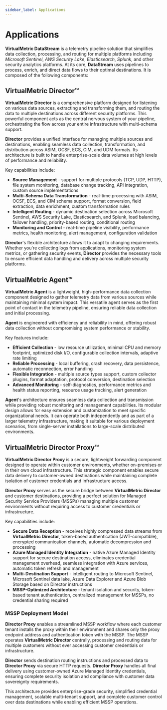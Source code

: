 ```yaml
---
sidebar_label: Applications
---
```


# Applications

**VirtualMetric DataStream** is a telemetry pipeline solution that simplifies data collection, processing, and routing for multiple platforms including _Microsoft Sentinel_, _AWS Security Lake_, _Elasticsearch_, _Splunk_, and other security analytics platforms. At its core, **DataStream** uses pipelines to process, enrich, and direct data flows to their optimal destinations. It is composed of the following components:

## VirtualMetric Director&trade;

**VirtualMetric Director** is a comprehensive platform designed for listening on various data sources, extracting and transforming them, and routing the data to multiple destinations across different security platforms. This powerful component acts as the central nervous system of your pipeline, orchestrating the flow across your entire infrastructure with multi-schema support.

**Director** provides a unified interface for managing multiple sources and destinations, enabling seamless data collection, transformation, and distribution across ASIM, OCSF, ECS, CIM, and UDM formats. Its architecture is built to handle enterprise-scale data volumes at high levels of performance and reliability.

Key capabilities include:

* **Source Management** - support for multiple protocols (TCP, UDP, HTTP), file system monitoring, database change tracking, API integration, custom source implementations
* **Multi-Schema Data Transformation** - real-time processing with ASIM, OCSF, ECS, and CIM schema support, format conversion, field extraction, data enrichment, custom transformation rules
* **Intelligent Routing** - dynamic destination selection across Microsoft Sentinel, AWS Security Lake, Elasticsearch, and Splunk, load balancing, failover handling, priority-based routing, conditional routing
* **Monitoring and Control** - real-time pipeline visibility, performance metrics, health monitoring, alert management, configuration validation

**Director**'s flexible architecture allows it to adapt to changing requirements. Whether you're collecting logs from applications, monitoring system metrics, or gathering security events, **Director** provides the necessary tools to ensure efficient data handling and delivery across multiple security platforms.

## VirtualMetric Agent&trade;

**VirtualMetric Agent** is a lightweight, high-performance data collection component designed to gather telemetry data from various sources while maintaining minimal system impact. This versatile agent serves as the first point of contact in the telemetry pipeline, ensuring reliable data collection and initial processing.

**Agent** is engineered with efficiency and reliability in mind, offering robust data collection without compromising system performance or stability.

Key features include:

* **Efficient Collection** - low resource utilization, minimal CPU and memory footprint, optimized disk I/O, configurable collection intervals, adaptive rate limiting
* **Reliable Processing** - local buffering, crash recovery, data persistence, automatic reconnection, error handling
* **Flexible Integration** - multiple source types support, custom collector plugins, format adaptation, protocol conversion, destination selection
* **Advanced Monitoring** - self-diagnostics, performance metrics and health status reporting, resource usage tracking, alert generation

**Agent**'s architecture ensures seamless data collection and transmission while providing robust monitoring and management capabilities. Its modular design allows for easy extension and customization to meet specific organizational needs. It can operate both independently and as part of a larger telemetry infrastructure, making it suitable for various deployment scenarios, from single-server installations to large-scale distributed environments.

## VirtualMetric Director Proxy&trade;

**VirtualMetric Director Proxy** is a secure, lightweight forwarding component designed to operate within customer environments, whether on-premises or in their own cloud infrastructure. This strategic component enables secure data delivery to customer-owned destinations while maintaining complete isolation of customer credentials and infrastructure access.

**Director Proxy** serves as the secure bridge between **VirtualMetric Director** and customer destinations, providing a perfect solution for Managed Security Service Providers (MSSPs) managing multiple customer environments without requiring access to customer credentials or infrastructure.

Key capabilities include:

* **Secure Data Reception** - receives highly compressed data streams from **VirtualMetric Director**, token-based authentication (JWT-compatible), encrypted communication channels, automatic decompression and processing
* **Azure Managed Identity Integration** - native Azure Managed Identity support for secure destination access, eliminates credential management overhead, seamless integration with Azure services, automatic token refresh and management
* **Multi-Destination Support** - intelligent routing to Microsoft Sentinel, Microsoft Sentinel data lake, Azure Data Explorer and Azure Blob Storage based on Director instructions
* **MSSP-Optimized Architecture** - tenant isolation and security, token-based tenant authentication, centralized management for MSSPs, no credential sharing required

### MSSP Deployment Model

**Director Proxy** enables a streamlined MSSP workflow where each customer tenant installs the proxy within their environment and shares only the proxy endpoint address and authentication token with the MSSP. The MSSP operates **VirtualMetric Director** centrally, processing and routing data for multiple customers without ever accessing customer credentials or infrastructure.

**Director** sends destination routing instructions and processed data to **Director Proxy** via secure HTTP requests. **Director Proxy** handles all final delivery using customer-owned Azure Managed Identity credentials, ensuring complete security isolation and compliance with customer data sovereignty requirements.

This architecture provides enterprise-grade security, simplified credential management, scalable multi-tenant support, and complete customer control over data destinations while enabling efficient MSSP operations.
